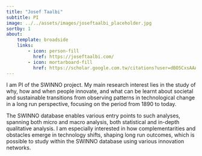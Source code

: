 ```yaml
---
title: "Josef Taalbi"
subtitle: PI
image: ../../assets/images/joseftaalbi_placeholder.jpg
sortby: 1
about:
    template: broadside
    links:
        - icon: person-fill
          href: https://joseftaalbi.com/
        - icon: mortarboard-fill
          href: https://scholar.google.com.tw/citations?user=dBO5CxsAAAAJ&hl=sv&oi=ao
---
```


I am PI of  the SWINNO project. My main research interest lies in the study of why, how and when people innovate, and what can be learnt about societal and sustainable transitions from observing patterns in technological change in a long run perspective, focusing on the period from 1890 to today. 

The SWINNO database enables various entry points to such analyses, spanning both micro and macro analysis, both statistical and in-depth qualitative analysis. I am especially interested in how complementarities and obstacles emerge in technology shifts, shaping long run outcomes, which is possible to study within the SWINNO database using various innovation networks.
